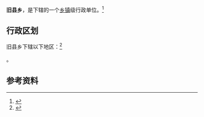 {{中国乡级行政区|35/07/24/202/000}}

'''旧县乡'''，是{{PRC admin/fullname|35/07/24/202/000|3}}下辖的一个[[乡镇|乡镇]]级行政单位。<ref>{{PRC admin/ref sgc|{{PRC admin/parent|35/07/24/202/000}}}}</ref>

== 行政区划 ==

旧县乡下辖以下地区：<ref>{{PRC admin/ref sgc|35/07/24/202/000}}</ref>

{{PRC admin/children|35/07/24/202/000}}。

== 参考资料 ==

{{reflist}}

{{行政区划小作品}}
{{PRC admin/navcat|35/07/24/202/000}}
